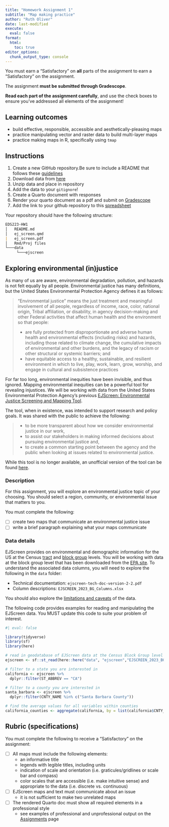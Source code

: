 ```yaml
---
title: "Homework Assignment 1"
subtitle: "Map making practice"
author: "Ruth Oliver"
date: last-modified
execute: 
  eval: false
format:
  html:
    toc: true
editor_options: 
  chunk_output_type: console
---
```


:::{.callout-important icon=true}

You must earn a "Satisfactory" on **all** parts of the assignment to earn a "Satisfactory" on the assignment.

The assignment **must be submitted through Gradescope**. 

**Read each part of the assignment carefully**, and use the check boxes to ensure you've addressed all elements of the assignment!

:::

## Learning outcomes

- build effective, responsible, accessible and aesthetically-pleasing maps
- practice manipulating vector and raster data to build multi-layer maps
- practice making maps in R, specifically using `tmap`

## Instructions

1. Create a new GitHub repository.Be sure to include a README that follows these [guidelines](https://ucsb-meds.github.io/README-guidelines/)
2. Download data from [here](https://drive.google.com/file/d/1nG6Nj1bXfzQFOVMO8Km3eNy4SWu1YcIQ/view?usp=sharing)
3. Unzip data and place in repository
4. Add the data to your `gitignore`!
5. Create a Quarto document with responses
6. Render your quarto document as a pdf and submit on [Gradescope](https://www.gradescope.com/courses/1133964)
7. Add the link to your github repository to this [spreadsheet](https://docs.google.com/spreadsheets/d/1c1qxKPAW6S94Eq5f3U81RvN7TlUvELTqhrdF7PpPat0/edit?gid=0#gid=0)

Your repository should have the following structure:

```md
EDS223-HW1
│   README.md
│   ej_screen.qmd
|   ej_screen.pdf
│   Rmd/Proj files    
└───data
     └───ejscreen
```






## Exploring environmental (in)justice

As many of us are aware, environmental degradation, pollution, and hazards is not felt equally by all people. Environmental justice has many definitions, but the United States Environmental Protection Agency defines it as follows:

>“Environmental justice” means the just treatment and meaningful involvement of all people, regardless of income, race, color, national origin, Tribal affiliation, or disability, in agency decision-making and other Federal activities that affect human health and the environment so that people:
>
> - are fully protected from disproportionate and adverse human health and environmental effects (including risks) and hazards, including those related to climate change, the cumulative impacts of environmental and other burdens, and the legacy of racism or other structural or systemic barriers; and
> - have equitable access to a healthy, sustainable, and resilient environment in which to live, play, work, learn, grow, worship, and engage in cultural and subsistence practices






For far too long, environmental inequities have been invisible, and thus ignored. Mapping environmental inequities can be a powerful tool for revealing injustices. We will be working with data from the United States Environmental Protection Agency's previous [EJScreen: Environmental Justice Screening and Mapping Tool](https://www.epa.gov/ejscreen).

The tool, when in existence, was intended to support research and policy goals. It was shared with the public to achieve the following: 


> - to be more transparent about how we consider environmental justice in our work,  
> - to assist our stakeholders in making informed decisions about pursuing environmental justice and,   
> - to create a common starting point between the agency and the public when looking at issues related to environmental justice.

While this tool is no longer available, an unofficial version of the tool can be found [here](https://pedp-ejscreen.azurewebsites.net/). 





### Description

For this assignment, you will explore an environmental justice topic of your choosing. You should select a region, community, or environmental issue that matters to you.

You must complete the following:

- [ ] create two maps that communicate an environmental justice issue
- [ ] write a brief paragraph explaining what your maps communicate

### Data details

EJScreen provides on environmental and demographic information for the US at the Census [tract](https://en.wikipedia.org/wiki/Census_tract) and [block group](https://en.wikipedia.org/wiki/Census_block_group) levels. You will be working with data at the block group level that has been downloaded from the [EPA site](https://www.epa.gov/ejscreen/download-ejscreen-data). To understand the associated data columns, you will need to explore the following in the `data` folder:

- Technical documentation: `ejscreen-tech-doc-version-2-2.pdf`
- Column descriptions: `EJSCREEN_2023_BG_Columns.xlsx`

You should also explore the [limitations and caveats](https://www.epa.gov/ejscreen/limitations-and-caveats-using-ejscreen) of the data.

The following code provides examples for reading and manipulating the EJScreen data. You MUST update this code to suite your problem of interest.

```r
#| eval: false

library(tidyverse)
library(sf)
library(here)

# read in geodatabase of EJScreen data at the Census Block Group level
ejscreen <- sf::st_read(here::here("data", "ejscreen","EJSCREEN_2023_BG_StatePct_with_AS_CNMI_GU_VI.gdb")) 

# filter to a state you are interested in
california <- ejscreen %>%
  dplyr::filter(ST_ABBREV == "CA") 

# filter to a county you are interested in
santa_barbara <- ejscreen %>%
  dplyr::filter(CNTY_NAME %in% c("Santa Barbara County"))

# find the average values for all variables within counties
california_counties <- aggregate(california, by = list(california$CNTY_NAME), FUN = mean)

```


## Rubric (specifications)

You must complete the following to receive a "Satisfactory" on the assignment:

- [ ] All maps must include the following elements:
  - an informative title
  - legends with legible titles, including units
  - indication of scale and orientation (i.e. graticules/gridlines or scale bar and compass)
  - color scales that are accessible (i.e. make intuitive sense) and appropriate to the data (i.e. discrete vs. continuous)
- [ ] EJScreen maps and text must communicate about an issue
  - it is not sufficient to make two unrelated maps
- [ ] The rendered Quarto doc must show all required elements in a professional style
  - see examples of professional and unprofessional output on the [Assignments](../assignments.qmd) page


